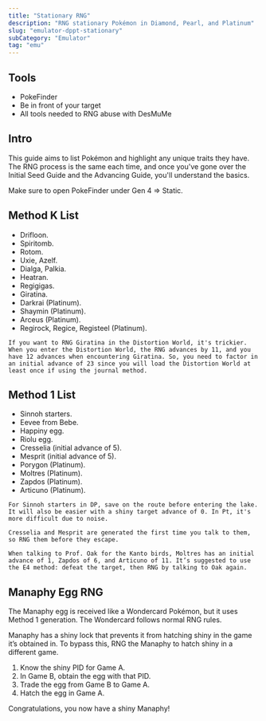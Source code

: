 ```yaml
---
title: "Stationary RNG"
description: "RNG stationary Pokémon in Diamond, Pearl, and Platinum"
slug: "emulator-dppt-stationary"
subCategory: "Emulator"
tag: "emu"
---
```


## Tools

- PokeFinder
- Be in front of your target
- All tools needed to RNG abuse with DesMuMe

## Intro

This guide aims to list Pokémon and highlight any unique traits they have. The RNG process is the same each time, and once you've gone over the Initial Seed Guide and the Advancing Guide, you'll understand the basics.

Make sure to open PokeFinder under Gen 4 => Static.

## Method K List

- Drifloon.
- Spiritomb.
- Rotom.
- Uxie, Azelf.
- Dialga, Palkia.
- Heatran.
- Regigigas.
- Giratina.
- Darkrai (Platinum).
- Shaymin (Platinum).
- Arceus (Platinum).
- Regirock, Regice, Registeel (Platinum).

```
If you want to RNG Giratina in the Distortion World, it's trickier. When you enter the Distortion World, the RNG advances by 11, and you have 12 advances when encountering Giratina. So, you need to factor in an initial advance of 23 since you will load the Distortion World at least once if using the journal method.
```

## Method 1 List

- Sinnoh starters.
- Eevee from Bebe.
- Happiny egg.
- Riolu egg.
- Cresselia (initial advance of 5).
- Mesprit (initial advance of 5).
- Porygon (Platinum).
- Moltres (Platinum).
- Zapdos (Platinum).
- Articuno (Platinum).

```
For Sinnoh starters in DP, save on the route before entering the lake. It will also be easier with a shiny target advance of 0. In Pt, it's more difficult due to noise.
```

```
Cresselia and Mesprit are generated the first time you talk to them, so RNG them before they escape.
```

```
When talking to Prof. Oak for the Kanto birds, Moltres has an initial advance of 1, Zapdos of 6, and Articuno of 11. It’s suggested to use the E4 method: defeat the target, then RNG by talking to Oak again.
```

## Manaphy Egg RNG

The Manaphy egg is received like a Wondercard Pokémon, but it uses Method 1 generation. The Wondercard follows normal RNG rules.

Manaphy has a shiny lock that prevents it from hatching shiny in the game it’s obtained in. To bypass this, RNG the Manaphy to hatch shiny in a different game.

1. Know the shiny PID for Game A.
2. In Game B, obtain the egg with that PID.
3. Trade the egg from Game B to Game A.
4. Hatch the egg in Game A.

Congratulations, you now have a shiny Manaphy!
